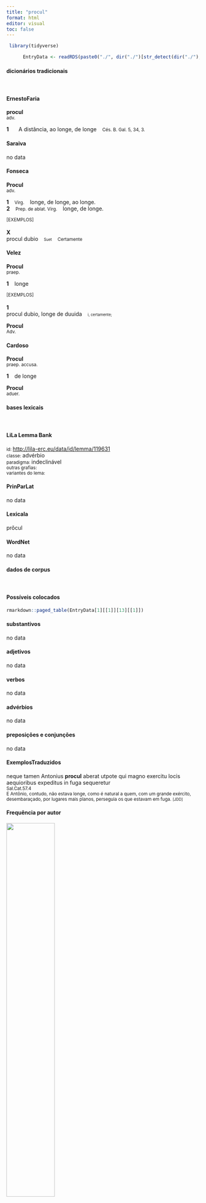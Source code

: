 ```yaml
---
title: "procul"
format: html
editor: visual
toc: false
---
```



```r
 library(tidyverse) 

      EntryData <- readRDS(paste0("./", dir("./")[str_detect(dir("./"), "_xx112-114-111-99-117-108xx_.rds")]))

```


#### dicionários tradicionais

&emsp;




::: panel-tabset

#### ErnestoFaria

<b>procul</b> <br> <small>adv.</small> <br> <small></small>   <p> <b>1</b> &ensp; <small></small> &ensp; A distância, ao longe, de longe &ensp; <small>Cés. B. Gal. 5, 34, 3.</small> </p>




#### Saraiva

no data




#### Fonseca

<b>Procul</b> <br> <small>adv.</small>   <p> <b>1</b> &ensp; <small>Virg.</small> &ensp; longe, de longe, ao longe. <br> <b>2</b> &ensp; <small>Prep. de ablat. Virg.</small> &ensp; longe, de longe. </p>   <p><small>[EXEMPLOS]</small><br> <br><b>X</b><br>procul dubio &ensp; <small><small>Suet</small></small> &ensp; <small>Certamente</small> </p>




#### Velez

<b>Procul</b> <br> <small>praep.</small>   <p> <b>1</b> &ensp; longe </p>   <p><small>[EXEMPLOS]</small><br> <br><b>1</b><br>procul dubio, longe de duuida &ensp; <small><small>i, certamente;</small></small> </p> 
 <b>Procul</b> <br> <small>Adv.</small>




#### Cardoso

<b>Procul</b> <br> <small>praep. accusa.</small>   <p> <b>1</b> &ensp; de longe </p> 
 <b>Procul</b> <br> <small>aduer.</small>


:::



#### bases lexicais

&emsp;






::: panel-tabset

#### LiLa Lemma Bank

<small> id: </small> <a href=' http://lila-erc.eu/data/id/lemma/119631 ' target="_blank"> http://lila-erc.eu/data/id/lemma/119631 </a> <br>
<small> classe: </small> advérbio    <br>
<small> paradigma: </small> indeclinável <br>
<small> outras grafias: </small>  <br>
<small> variantes do lema: </small>  <br>





#### PrinParLat

no data




#### Lexicala

prŏcul




#### WordNet

no data


:::



#### dados de corpus

&emsp;




::: panel-tabset

#### Possíveis colocados

```r

rmarkdown::paged_table(EntryData[1][[1]][13][[1]])

```


#### substantivos

no data




#### adjetivos

no data




#### verbos

no data




#### advérbios

no data




#### preposições e conjunções

no data


:::



::: panel-tabset

#### ExemplosTraduzidos

<p> neque tamen Antonius <b>procul</b> aberat utpote qui magno exercitu locis aequioribus expeditus in fuga sequeretur <br> <small> Sal.Cat.57.4 <br> E Antônio, contudo, não estava longe, como é natural a quem, com um grande exército, desembaraçado, por lugares mais planos, perseguia os que estavam em fuga. <small> [JDD] </small> </small> </p>





#### Frequência por autor

![](./Media/barchart__xx112-114-111-99-117-108xx__lemma_BY_author_Frequencies.webp){width=50% fig-alt='This charts plots the frequency of lemma by author_Frequencies. The Sallustius subcorpus registers the highest normalized frequency, with the value of 3.71 and an absolute frequency of 4. The Suetonius subcorpus follows, with a normalized frequency of 0 and an absolute frequency of 0. the subcorpus with the least normalized frequency is Suetonius with the normalized value of 0 and an absolute freqeuncy of 0. here are all the values: subcorpus: Caesar ; normalized frequency: 4 ; absolute frequency: 1.51068811843795. subcorpus: Cicero ; normalized frequency: 5 ; absolute frequency: 0.311479903316638. subcorpus: Horatius ; normalized frequency: 2 ; absolute frequency: 1.77604120415594. subcorpus: Ovidius ; normalized frequency: 1 ; absolute frequency: 1.71585449553878. subcorpus: Phaedrus ; normalized frequency: 1 ; absolute frequency: 1.5181417944436. subcorpus: Sallustius ; normalized frequency: 4 ; absolute frequency: 3.71023096187738. subcorpus: Seneca ; normalized frequency: 8 ; absolute frequency: 1.49306657210578. subcorpus: Suetonius ; normalized frequency: 0 ; absolute frequency: 0. subcorpus: Tacitus ; normalized frequency: 1 ; absolute frequency: 3.43288705801579. subcorpus: Vergilius ; normalized frequency: 1 ; absolute frequency: 1.93050193050193. subcorpus: Hieronymus ; normalized frequency: 0 ; absolute frequency: 0'}




#### Frequência por gênero

![](./Media/barchart__xx112-114-111-99-117-108xx__lemma_BY_genre_Frequencies.webp){width=50% fig-alt='This charts plots the frequency of lemma by genre_Frequencies. The Poesia.trágica subcorpus registers the highest normalized frequency, with the value of 6.08 and an absolute frequency of 7. The Prosa.histórica subcorpus follows, with a normalized frequency of 2.19 and an absolute frequency of 9. the subcorpus with the least normalized frequency is Prosa.epistolográfica with the normalized value of 0 and an absolute freqeuncy of 0. here are all the values: subcorpus: Prosa.histórica ; normalized frequency: 9 ; absolute frequency: 2.1909004600891. subcorpus: Prosa.filosófica ; normalized frequency: 4 ; absolute frequency: 0.658967727055567. subcorpus: Prosa.oratória ; normalized frequency: 2 ; absolute frequency: 0.192025193705414. subcorpus: Prosa.epistolográfica ; normalized frequency: 0 ; absolute frequency: 0. subcorpus: Poesia.lírica ; normalized frequency: 2 ; absolute frequency: 1.68251030537562. subcorpus: Poesia.didática ; normalized frequency: 2 ; absolute frequency: 1.69649673424379. subcorpus: Poesia.trágica ; normalized frequency: 7 ; absolute frequency: 6.08061153578874. subcorpus: Poesia.épica ; normalized frequency: 1 ; absolute frequency: 1.93050193050193. subcorpus: Prosa.ficcional ; normalized frequency: 0 ; absolute frequency: 0'}




#### Frequência por século

![](./Media/barchart__xx112-114-111-99-117-108xx__lemma_BY_period_Frequencies.webp){width=50% fig-alt='This charts plots the frequency of lemma by period_Frequencies. The II.d.C. subcorpus registers the highest normalized frequency, with the value of 2.62 and an absolute frequency of 1. The I.d.C. subcorpus follows, with a normalized frequency of 1.53 and an absolute frequency of 10. the subcorpus with the least normalized frequency is IV.d.C. with the normalized value of 0 and an absolute freqeuncy of 0. here are all the values: subcorpus: I.a.C. ; normalized frequency: 16 ; absolute frequency: 0.744705608564114. subcorpus: I.d.C. ; normalized frequency: 10 ; absolute frequency: 1.52975370965275. subcorpus: II.d.C. ; normalized frequency: 1 ; absolute frequency: 2.61780104712042. subcorpus: IV.d.C. ; normalized frequency: 0 ; absolute frequency: 0'}


:::

